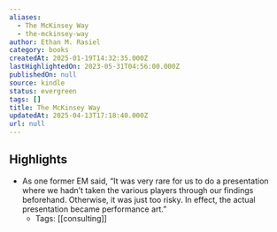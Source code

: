```yaml
---
aliases:
  - The McKinsey Way
  - the-mckinsey-way
author: Ethan M. Rasiel
category: books
createdAt: 2025-01-19T14:32:35.000Z
lastHighlightedOn: 2023-05-31T04:56:00.000Z
publishedOn: null
source: kindle
status: evergreen
tags: []
title: The McKinsey Way
updatedAt: 2025-04-13T17:18:40.000Z
url: null
---
```

## Highlights

- As one former EM said, “It was very rare for us to do a presentation where we hadn’t taken the various players through our findings beforehand. Otherwise, it was just too risky. In effect, the actual presentation became performance art.”
  - Tags: [[consulting]]
